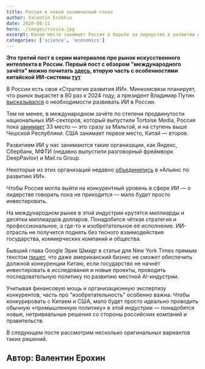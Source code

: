 ```yaml
---
title: Россия в новой космической гонке
author: Valentin Erokhin
date: 2020-08-11
hero: ./images/russia.jpg
excerpt: Какое место занимает Россия в борьбе за лидерство в развитии искусственного интеллекта и какие у нас перспективы
categories: ['science', 'economics']
---
```


**Это третий пост в серии материалов про рынок искусственного интеллекта в России. Первый пост с обзором "международного зачёта" можно почитать [здесь](https://rufuture.com/novoe-elektrichestvo), вторую часть с особенностями китайской ИИ-системы [тут](https://rufuture.com/pobedit-li-kitaj-v-gonke-ii)**

В России есть своя «Стратегия развития ИИ». 
Минкомсвязи планирует, что рынок вырастет в 80 раз к 2024 году, 
а президент Владимир Путин [высказывался](https://iz.ru/964458/2020-01-15/putin-potreboval-obespechit-proryv-v-sfere-iskusstvennogo-intellekta) о необходимости развивать ИИ в России. 

Тем не менее, в международном зачёте по степени продвинутости национальных ИИ-секторов, который выпустили Tortoise Media, Россия пока [занимает](https://www.tortoisemedia.com/intelligence/ai/) 33 место — это сразу за Мальтой, и на ступень выше Чешской Республики. 
США занимает первое место, Китай — второе.

Развитием ИИ у нас занимаются такие организации, как Яндекс, Сбербанк, МФТИ (недавно выпустили разговорный фреймворк DeepPavlov) и Mail.ru Group. 

Некоторые из этих организаций недавно [объединились](https://thebell.io/sberbank-yandeks-mail-ru-group-obedinilis-dlya-razrabotok-v-sfere-ii/) в «Альянс по развитию ИИ». 

Чтобы Россия могла выйти на конкурентный уровень в сфере ИИ — о лидерстве говорить пока не приходится — мало будет просто инвестировать. 

На международном рынке в этой индустрии крутятся миллиарды и десятки миллиардов долларов. Понадобится чёткая стратегия и профессиональное, а где-то и изобретательное её исполнение. ИИ-отрасль не получится поднять без тесного взаимодействия государства, коммерческих компаний и общества.

Бывший глава Google Эрик Шмидт в статье для New York Times прямым текстом [пишет](https://www.nytimes.com/2020/02/27/opinion/eric-schmidt-ai-china.html), что даже американский бизнес не сможет обеспечить должной конкуренции Китаю, если государство не начнёт инвестировать в исследования и 
новые проекты, проводить последовательную политику по развитию местной AI-индустрии.

Учитывая финансовую мощь и организационную экспертизу конкурентов, часть про "изобретательность" особенно важна. Чтобы конкурировать с Китаем и США, мало будет просто 
идеально проводить обычную «промышленную политику» в этой индустрии — понадобятся новые, нетривиальные решения со стороны российских компаний и правительств.

В следующем посте рассмотрим несколько оригинальных вариантов таких решений.

## Автор: Валентин Ерохин